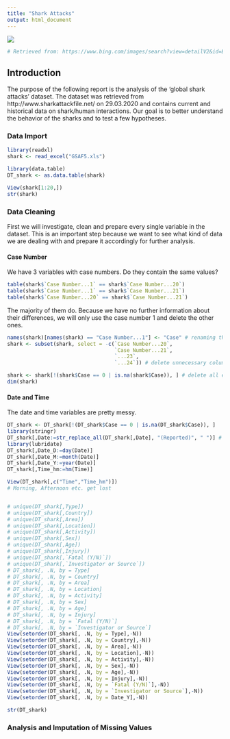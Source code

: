 ```yaml
---
title: "Shark Attacks"
output: html_document
---
```


![](sharkattack picture.png)

```r
# Retrieved from: https://www.bing.com/images/search?view=detailV2&id=EF63E80B990B63015E8D6EED897448BF320E188A&thid=OIP.w_9nO-IKJvbrmAD0cV29XQHaE8&exph=2000&expw=3000&q=shark+attack&selectedindex=7&ajaxhist=0&vt=0&adlt=demote&shtp=GetUrl&shid=af3c16a6-a20c-4cf2-aaed-3cb63afa935e&shtk=RG8gU2hhcmtzIFJlYWxseSBOb3QgTGlrZSBIb3cgSHVtYW5zIFRhc3RlPw%3D%3D&shdk=QXVmIEJpbmcgdm9uIHd3dy50b2RheWlmb3VuZG91dC5jb20gZ2VmdW5kZW4%3D&shhk=TKN%2FYQ3smG9emFvtZPDaFmhe39V9NgOF0fnLL%2Fvqo6c%3D&form=EX0023&shth=OSH.n%252FGuSuLF53reEEGSp9ZQfQ
```


## Introduction

The purpose of the following report is the analysis of the 'global shark attacks' dataset. The dataset was retrieved from http://www.sharkattackfile.net/ on 29.03.2020 and contains current and historical data on shark/human interactions. Our goal is to better understand the behavior of the sharks and to test a few hypotheses.

### Data Import

```r
library(readxl)
shark <- read_excel("GSAF5.xls")

library(data.table)
DT_shark <- as.data.table(shark)

View(shark[1:20,])
str(shark)

```

### Data Cleaning

First we will investigate, clean and prepare every single variable in the dataset. This is an important step because we want to see what kind of data we are dealing with and prepare it accordingly for further analysis.

#### Case Number

We have 3 variables with case numbers. Do they contain the same values?

```r

table(shark$`Case Number...1` == shark$`Case Number...20`)
table(shark$`Case Number...1` == shark$`Case Number...21`)
table(shark$`Case Number...20` == shark$`Case Number...21`)

```

The majority of them do. Because we have no further information about their differences, we will only use the case number 1 and delete the other ones.

```r
names(shark)[names(shark) == "Case Number...1"] <- "Case" # renaming the column name
shark <- subset(shark, select = -c(`Case Number...20`, 
                                   `Case Number...21`,
                                   `...23`,
                                   `...24`)) # delete unnecessary columns

shark <- shark[!(shark$Case == 0 | is.na(shark$Case)), ] # delete all empty rows
dim(shark)

```

#### Date and Time

The date and time variables are pretty messy.

```r
DT_shark <- DT_shark[!(DT_shark$Case == 0 | is.na(DT_shark$Case)), ]
library(stringr)
DT_shark[,Date:=str_replace_all(DT_shark[,Date], "(Reported)", " ")] # delete "Reported" in Date Variable
library(lubridate)
DT_shark[,Date_D:=day(Date)]
DT_shark[,Date_M:=month(Date)]
DT_shark[,Date_Y:=year(Date)]
DT_shark[,Time_hm:=hm(Time)]

View(DT_shark[,c("Time","Time_hm")])
# Morning, Afternoon etc. get lost


# unique(DT_shark[,Type])
# unique(DT_shark[,Country])
# unique(DT_shark[,Area])
# unique(DT_shark[,Location])
# unique(DT_shark[,Activity])
# unique(DT_shark[,Sex])
# unique(DT_shark[,Age])
# unique(DT_shark[,Injury])
# unique(DT_shark[,`Fatal (Y/N)`])
# unique(DT_shark[,`Investigator or Source`])
# DT_shark[, .N, by = Type]
# DT_shark[, .N, by = Country]
# DT_shark[, .N, by = Area]
# DT_shark[, .N, by = Location]
# DT_shark[, .N, by = Activity]
# DT_shark[, .N, by = Sex]
# DT_shark[, .N, by = Age]
# DT_shark[, .N, by = Injury]
# DT_shark[, .N, by = `Fatal (Y/N)`]
# DT_shark[, .N, by = `Investigator or Source`]
View(setorder(DT_shark[, .N, by = Type],-N))
View(setorder(DT_shark[, .N, by = Country],-N))
View(setorder(DT_shark[, .N, by = Area],-N))
View(setorder(DT_shark[, .N, by = Location],-N))
View(setorder(DT_shark[, .N, by = Activity],-N))
View(setorder(DT_shark[, .N, by = Sex],-N))
View(setorder(DT_shark[, .N, by = Age],-N))
View(setorder(DT_shark[, .N, by = Injury],-N))
View(setorder(DT_shark[, .N, by = `Fatal (Y/N)`],-N))
View(setorder(DT_shark[, .N, by = `Investigator or Source`],-N))
View(setorder(DT_shark[, .N, by = Date_Y],-N))

str(DT_shark)
```


### Analysis and Imputation of Missing Values
